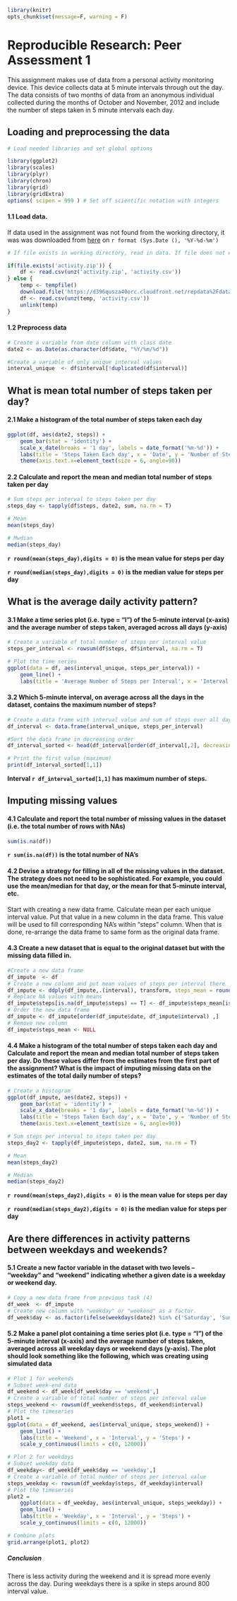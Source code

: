 ```r
library(knitr)
opts_chunk$set(message=F, warning = F)
```

# Reproducible Research: Peer Assessment 1  
  
    
This assignment makes use of data from a personal activity monitoring device. This device collects data at 5 minute intervals through out the day. The data consists of two months of data from an anonymous individual collected during the months of October and November, 2012 and include the number of steps taken in 5 minute intervals each day.

## Loading and preprocessing the data

```r
# Load needed libraries and set global options

library(ggplot2)
library(scales)
library(plyr)
library(chron)
library(grid)
library(gridExtra)
options( scipen = 999 ) # Set off scientific notation with integers
```

#### 1.1 Load data.

If data used in the assignment was not found from the working directory, it was was downloaded from [here](https://d396qusza40orc.cloudfront.net/repdata%2Fdata%2Factivity.zip) on 
`r format (Sys.Date (), '%Y-%d-%m')`


```r
# If file exists in working directory, read in data. If file does not exist, download zip file, unzip and read in data without saving the file.

if(file.exists('activity.zip')) {
    df <- read.csv(unz('activity.zip', 'activity.csv'))
} else {
    temp <- tempfile()
    download.file('https://d396qusza40orc.cloudfront.net/repdata%2Fdata%2Factivity.zip', temp, method='curl')
    df <- read.csv(unz(temp, 'activity.csv'))
    unlink(temp)
}
```
#### 1.2 Preprocess data  

```r
# Create a variable from date column with class date  
date2 <- as.Date(as.character(df$date, "%Y/%m/%d"))

#Create a variable of only unique interval values  
interval_unique  <- df$interval[!duplicated(df$interval)]

```  
  
## What is mean total number of steps taken per day?  

#### 2.1 Make a histogram of the total number of steps taken each day 
```r
ggplot(df, aes(date2, steps)) +
    geom_bar(stat = 'identity') +
    scale_x_date(breaks = '1 day', labels = date_format('%m-%d')) +
    labs(title = 'Steps Taken Each day', x = 'Date', y = 'Number of Steps') +
    theme(axis.text.x=element_text(size = 6, angle=90))
```

#### 2.2 Calculate and report the mean and median total number of steps taken per day 

```r
# Sum steps per interval to steps taken per day
steps_day <- tapply(df$steps, date2, sum, na.rm = T)

# Mean
mean(steps_day)

# Mwdian
median(steps_day)
```

**`r round(mean(steps_day),digits = 0)` is the mean value for steps per day**

**`r round(median(steps_day),digits = 0)` is the median value for steps per day**

## What is the average daily activity pattern?

#### 3.1 Make a time series plot (i.e. type = "l") of the 5-minute interval (x-axis) and the average number of steps taken, averaged across all days (y-axis) 

```r
# Create a variable of total number of steps per interval value
steps_per_interval <- rowsum(df$steps, df$interval, na.rm = T)

# Plot the time series
ggplot(data = df, aes(interval_unique, steps_per_interval)) +
    geom_line() +
    labs(title = 'Average Number of Steps per Interval', x = 'Interval', y = 'Number of Steps')
```
  
#### 3.2 Which 5-minute interval, on average across all the days in the dataset, contains the maximum number of steps? 

```r
# Create a data frame with interval value and sum of steps over all days
df_interval <- data.frame(interval_unique, steps_per_interval)

#Sort the data frame in decreasing order
df_interval_sorted <- head(df_interval[order(df_interval[,2], decreasing = T),])

# Print the first value (maximum)
print(df_interval_sorted[1,1])
```

**Interval `r df_interval_sorted[1,1]` has maximum number of steps.**

## Imputing missing values

#### 4.1 Calculate and report the total number of missing values in the dataset (i.e. the total number of rows with NAs) 

```r
sum(is.na(df))
```

**`r sum(is.na(df))` is the total number of NA's**

#### 4.2 Devise a strategy for filling in all of the missing values in the dataset. The strategy does not need to be sophisticated. For example, you could use the mean/median for that day, or the mean for that 5-minute interval, etc.

Start with creating a new data frame. Calculate mean per each unique interval value. Put that value in a new column in the data frame. This value will be used to fill corresponding NA's within "steps" column. When that is done, re-arrange the data frame to same form as the original data frame.

#### 4.3 Create a new dataset that is equal to the original dataset but with the missing data filled in. 

```r
#Create a new data frame
df_impute  <- df
# Create a new column and put mean values of steps per interval there
df_impute <- ddply(df_impute,.(interval), transform, steps_mean = round(mean(steps, na.rm = T), digits = 0))
# Replace NA values with means
df_impute$steps[is.na(df_impute$steps) == T] <- df_impute$steps_mean[is.na(df_impute$steps) == T]
# Order the new data frame
df_impute <- df_impute[order(df_impute$date, df_impute$interval) ,]
# Remove new column
df_impute$steps_mean <- NULL
```

#### 4.4 Make a histogram of the total number of steps taken each day and Calculate and report the mean and median total number of steps taken per day. Do these values differ from the estimates from the first part of the assignment? What is the impact of imputing missing data on the estimates of the total daily number of steps? 

```r
# Create a histogram
ggplot(df_impute, aes(date2, steps)) +
    geom_bar(stat = 'identity') +
    scale_x_date(breaks = '1 day', labels = date_format('%m-%d')) +
    labs(title = 'Steps Taken Each day', x = 'Date', y = 'Number of Steps') +
    theme(axis.text.x=element_text(size = 6, angle=90))
```

```r
# Sum steps per interval to steps taken per day
steps_day2 <- tapply(df_impute$steps, date2, sum, na.rm = T)

# Mean
mean(steps_day2)

# Median
median(steps_day2)
```
**`r round(mean(steps_day2),digits = 0)` is the mean value for steps per day**

**`r round(median(steps_day2),digits = 0)` is the median value for steps per day**

## Are there differences in activity patterns between weekdays and weekends?

#### 5.1 Create a new factor variable in the dataset with two levels – “weekday” and “weekend” indicating whether a given date is a weekday or weekend day. 

```r
# Copy a new data frame from previous task (4)
df_week  <- df_impute
# Create new column with "weekday" or "weekend" as a factor.
df_week$day <- as.factor(ifelse(weekdays(date2) %in% c('Saturday', 'Sunday'), 'weekend', 'weekday'))
```

#### 5.2 Make a panel plot containing a time series plot (i.e. type = "l") of the 5-minute interval (x-axis) and the average number of steps taken, averaged across all weekday days or weekend days (y-axis). The plot should look something like the following, which was creating using simulated data 

```r
# Plot 1 for weekends
# Subset week-end data
df_weekend <- df_week[df_week$day == 'weekend',]
# Create a variable of total number of steps per interval value
steps_weekend <- rowsum(df_weekend$steps, df_weekend$interval)
# Plot the timeseries
plot1 =
ggplot(data = df_weekend, aes(interval_unique, steps_weekend)) +
    geom_line() +
    labs(title = 'Weekend', x = 'Interval', y = 'Steps') +
    scale_y_continuous(limits = c(0, 12000))

# Plot 2 for weekdays
# Subset weekday data
df_weekday<- df_week[df_week$day == 'weekday',]
# Create a variable of total number of steps per interval value
steps_weekday <- rowsum(df_weekday$steps, df_weekday$interval)
# Plot the timeseries
plot2 =
    ggplot(data = df_weekday, aes(interval_unique, steps_weekday)) +
    geom_line() +
    labs(title = 'Weekday', x = 'Interval', y = 'Steps') +
    scale_y_continuous(limits = c(0, 12000))

# Combine plots
grid.arrange(plot1, plot2)
```
  
##### Conclusion

There is less activity during the weekend and it is spread more evenly across the day. During weekdays there is a spike in steps around 800 interval value.
